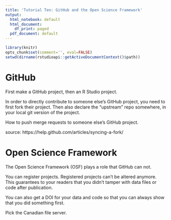 ```yaml
---
title: 'Tutorial Ten: GitHub and the Open Science Framework'
output:
  html_notebook: default
  html_document:
    df_print: paged
  pdf_document: default
---
```


```r
library(knitr)
opts_chunk$set(comment='', eval=FALSE)
setwd(dirname(rstudioapi::getActiveDocumentContext()$path))
```


# GitHub

First make a GitHub project, then an R Studio project.



In order to directly contribute to someone else's GitHub project, you need to first fork their project. Then also declare the "upstream" repo somewhere, in your local git version of the project. 

How to push merge requests to someone else's GitHub project.



source:
https://help.github.com/articles/syncing-a-fork/


# Open Science Framework

The Open Science Framework (OSF) plays a role that GitHub can not.

You can register projects. Registered projects can't be altered anymore. This guarantees to your readers that you didn't tamper with data files or code after publication.

You can also get a DOI for your data and code so that you can always show that you did something first.

Pick the Canadian file server.